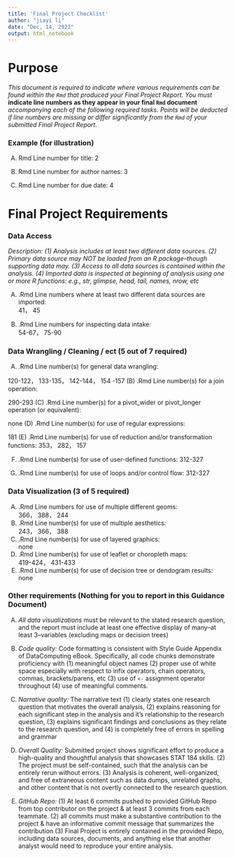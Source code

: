 ```yaml
---
title: 'Final Project Checklist'
author: "jiayi li"
date: "Dec, 14, 2021"
output: html_notebook
---
```


# Purpose

*This document is required to indicate where various requirements can be found within the `Rmd` that produced your Final Project Report.  You must* **indicate line numbers as they appear in your final `Rmd` document** *accompanying each of the following required tasks. Points will be deducted if line numbers are missing or differ significantly from the `Rmd` of your submitted Final Project Report.*  

### Example (for illustration) 

(A) Rmd Line number for title: 2

(B) Rmd Line number for author names: 3

(C) Rmd Line number for due date: 4

# Final Project Requirements


### Data Access

*Description: (1) Analysis includes at least two different data sources. (2) Primary data source may NOT be loaded from an R package--though supporting data may. (3) Access to all data sources is contained within the analysis. (4) Imported data is inspected at beginning of analysis using one or more R functions: e.g., str, glimpse, head, tail, names, nrow, etc*

(A) .Rmd Line numbers where at least two different data sources are imported:  
41， 45

(B) .Rmd Line numbers for inspecting data intake:  
54-67， 75-90

### Data Wrangling / Cleaning / ect (5 out of 7 required)


(A) .Rmd Line number(s) for general data wrangling: 

120-122， 133-135， 142-144， 154 -157
(B) .Rmd Line number(s) for a join operation: 

290-293
(C) .Rmd Line number(s) for a pivot_wider or pivot_longer operation (or equivalent):

none
(D) .Rmd Line number(s) for use of regular expressions: 

181
(E) .Rmd Line number(s) for use of reduction and/or transformation functions: 
353， 282， 157

(F) .Rmd Line number(s) for use of user-defined functions: 
312-327

(G) .Rmd Line number(s) for use of loops and/or control flow: 
312-327




### Data Visualization (3 of 5 required)


(A) .Rmd Line numbers for use of multiple different geoms:  
366， 388， 244
(B) .Rmd Line number(s) for use of multiple aesthetics:  
243， 366， 388
(C) .Rmd Line number(s) for use of layered graphics:  
none
(D) .Rmd Line number(s) for use of leaflet or choropleth maps:  
419-424， 431-433
(E) .Rmd Line number(s) for use of decision tree or dendogram results:    
none



### Other requirements (Nothing for you to report in this Guidance Document)

(A) *All data visualizations* must be relevant to the stated research question, and the report must include at least one effective display of many--at least 3--variables (excluding maps or decision trees)

(B) *Code quality:* Code formatting is consistent with Style Guide Appendix of DataComputing eBook. Specifically, all code chunks demonstrate proficiency with (1) meaningful object names (2) proper use of white space especially with respect to infix operators, chain operators, commas, brackets/parens, etc (3) use of `<-` assignment operator throughout (4) use of meaningful comments.

(C) *Narrative quality:* The narrative text (1) clearly states one research question that motivates the overall analysis, (2) explains reasoning for each significant step in the analysis and it's relationship to the research question, (3) explains significant findings and conclusions as they relate to the research question, and (4) is completely free of errors in spelling and grammar

(D) *Overall Quality:* Submitted project shows significant effort to produce a high-quality and thoughtful analysis that showcases STAT 184 skills. (2) The project must be self-contained, such that the analysis can be entirely rerun without errors. (3) Analysis is coherent, well-organized, and free of extraneous content such as data dumps, unrelated graphs, and other content that is not overtly connected to the research question.

(E) *GitHub Repo:* (1) At least 6 commits pushed to provided GitHub Repo from top contributor on the project & at least 3 commits from each teammate.  (2) all commits must make a substantive contribution to the project & have an informative commit message that summarizes the contribution (3) Final Project is entirely contained in the provided Repo, including data sources, documents, and anything else that another analyst would need to reproduce your entire analysis.


